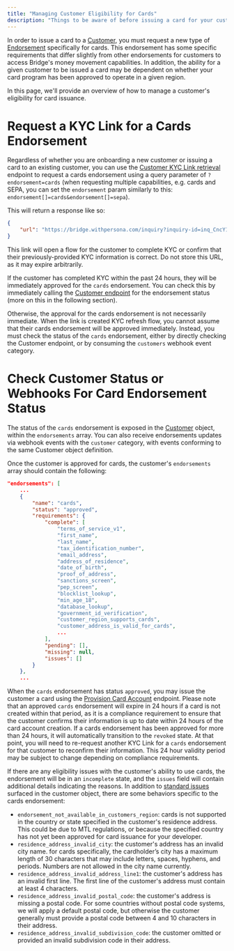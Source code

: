 ```yaml
---
title: "Managing Customer Eligibility for Cards"
description: "Things to be aware of before issuing a card for your customer"
---
```


In order to issue a card to a [Customer](https://apidocs.bridge.xyz/docs/customers), you must request a new type of [Endorsement](https://apidocs.bridge.xyz/platform/customers/customers/endorsements#endorsements) specifically for cards. This endorsement has some specific requirements that differ slightly from other endorsements for customers to access Bridge's money movement capabilities. In addition, the ability for a given customer to be issued a card may be dependent on whether your card program has been approved to operate in a given region.

In this page, we'll provide an overview of how to manage a customer's eligibility for card issuance.

# Request a KYC Link for a Cards Endorsement

Regardless of whether you are onboarding a new customer or issuing a card to an existing customer, you can use the [Customer KYC Link retrieval](/platform/customers/customers/kyclinks) endpoint to request a cards endorsement using a query parameter of `?endorsement=cards` (when requesting multiple capabilities, e.g. cards and SEPA, you can set the `endorsement` param similarly to this: `endorsement[]=cards&endorsement[]=sepa`).

This will return a response like so:

```json
{
    "url": "https://bridge.withpersona.com/inquiry?inquiry-id=inq_CncY1CqRivqDMcjkxW9PMv2aPBnE"
}
```

This link will open a flow for the customer to complete KYC or confirm that their previously-provided KYC information is correct. Do not store this URL, as it may expire arbitrarily.

If the customer has completed KYC within the past 24 hours, they will be immediately approved for the `cards` endorsement. You can check this by immediately calling the [Customer endpoint](https://apidocs.bridge.xyz/api-reference/customers/get-a-single-customer-object#get-a-single-customer-object) for the endorsement status (more on this in the following section).

Otherwise, the approval for the cards endorsement is not necessarily immediate. When the link is created  KYC refresh flow, you cannot assume that their cards endorsement will be approved immediately. Instead, you must check the status of the `cards` endorsement, either by directly checking the Customer endpoint, or by consuming the `customers` webhook event category.

# Check Customer Status or Webhooks For Card Endorsement Status

The status of the `cards` endorsement is exposed in the [Customer](https://apidocs.bridge.xyz/api-reference/customers/get-a-single-customer-object#get-a-single-customer-object) object, within the `endorsements` array. You can also receive endorsements updates via webhook events with the `customer` category, with events conforming to the same Customer object definition.

Once the customer is approved for cards, the customer's `endorsements` array should contain the following:

```json
"endorsements": [
    ...
    {
        "name": "cards",
        "status": "approved",
        "requirements": {
            "complete": [
                "terms_of_service_v1",
                "first_name",
                "last_name",
                "tax_identification_number",
                "email_address",
                "address_of_residence",
                "date_of_birth",
                "proof_of_address",
                "sanctions_screen",
                "pep_screen",
                "blocklist_lookup",
                "min_age_18",
                "database_lookup",
                "government_id_verification",
                "customer_region_supports_cards",
                "customer_address_is_valid_for_cards",
                ...
            ],
            "pending": [],
            "missing": null,
            "issues": []
        }
    },
    ...
```

When the `cards` endorsement has status `approved`, you may issue the customer a card using the [Provision Card Account](https://apidocs.bridge.xyz/api-reference/cards/provision-a-card-account#provision-a-card-account) endpoint. Please note that an approved `cards` endorsement will expire in 24 hours if a card is not created within that period, as it is a compliance requirement to ensure that the customer confirms their information is up to date within 24 hours of the card account creation. If a cards endorsement has been approved for more than 24 hours, it will automatically transition to the `revoked` state. At that point, you will need to re-request another KYC Link for a `cards` endorsement for that customer to reconfirm their information. This 24 hour validity period may be subject to change depending on compliance requirements.

If there are any eligibility issues with the customer's ability to use cards, the endorsement will be in an `incomplete` state, and the `issues` field will contain additional details indicating the reasons. In addition to [standard issues](https://apidocs.bridge.xyz/docs/endorsements) surfaced in the customer object, there are some behaviors specific to the cards endorsement:

- `endorsement_not_available_in_customers_region`: cards is not supported in the country or state specified in the customer's residence address. This could be due to MTL regulations, or because the specified country has not yet been approved for card issuance for your developer.
- `residence_address_invalid_city`: the customer's address has an invalid city name. for cards specifically, the cardholder’s city has a maximum length of 30 characters that may include letters, spaces, hyphens, and periods. Numbers are not allowed in the city name currently.
- `residence_address_invalid_address_line1`: the customer's address has an invalid first line. The first line of the customer's address must contain at least 4 characters.
- `residence_address_invalid_postal_code`: the customer's address is missing a postal code. For some countries without postal code systems, we will apply a default postal code, but otherwise the customer generally must provide a postal code between 4 and 10 characters in their address.
- `residence_address_invalid_subdivision_code`: the customer omitted or provided an invalid subdivision code in their address.